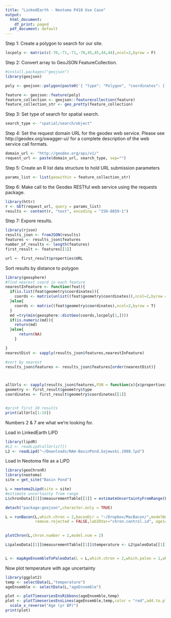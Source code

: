 ```yaml
---
title: "LinkedEarth - Neotoma P418 Use Case"
output:
  html_document:
    df_print: paged
  pdf_document: default
---
```


Step 1: Create a polygon to search for our site.

```r
locpoly <- matrix(c(-70,-71,-71,-70,45,45,44,44),ncol=2,byrow = F)

```
Step 2: Convert array to GeoJSON FeatureCollection.

```r
#install.packages("geojson")
library(geojson)

poly <- geojson::polygon(paste0('{ "type": "Polygon", "coordinates": [[', "[",locpoly[1,1],", ",locpoly[1,2],"],", " [",locpoly[2,1],", ",locpoly[2,2],"],", " [",locpoly[3,1],", ",locpoly[3,2],"],", " [",locpoly[4,1],", ", locpoly[4,2],"],", " [",locpoly[1,1],", ", locpoly[1,2],']]] }'))

feature <- geojson::feature(poly)
feature_collection <- geojson::featurecollection(feature)
feature_collection_str <- geo_pretty(feature_collection)
```

Step 3: Set type of search for spatial search.

```r
search_type <- "spatial/search/object"
```

Step 4: Set the request domain URL for the geodex web service. Please see http://geodex.org/swagger-ui/ for a complete description of the web service call formats.

```r
domain_url <- "http://geodex.org/api/v1/"
request_url <- paste(domain_url, search_type, sep="")
```

Step 5: Create an R list data structure to hold URL submission parameters

```r
params_list <- list(geowithin = feature_collection_str)
```

Step 6: Make call to the Geodex RESTful web service using the requests package.

```r
library(httr)
r <- GET(request_url, query = params_list)
results <- content(r, "text", encoding = "ISO-8859-1")
```

Step 7: Expore results.

```r
library(rjson)
results_json <- fromJSON(results)
features <- results_json$features
number_of_results <- length(features)
first_result <- features[[1]]

url <- first_result$properties$URL

```

Sort results by distance to polygon
```r

library(geosphere)
#find nearest coord in each feature
nearestInFeature <- function(feat){
  if(is.list(feat$geometry$coordinates)){
    coords <- matrix(unlist((feat$geometry$coordinates)),ncol=2,byrow = T)
  }else{
    coords <- matrix((feat$geometry$coordinates),ncol=2,byrow = T)
  }
  md =try(min(geosphere::distGeo(coords,locpoly[1,])))
  if(is.numeric(md)){
    return(md)
  }else{
      return(NA)
    }

}
nearestDist <- sapply(results_json$features,nearestInFeature)

#sort by nearest
results_json$features <- results_json$features[order(nearestDist)]



allUrls <- sapply(results_json$features,FUN = function(x){x$properties$URL})
geometry <- first_result$geometry$type
coordinates <- first_result$geometry$coordinates[[1]]


#print first 10 results
print(allUrls[1:10])
```

Numbers 2 & 7 are what we're looking for.

Load in LinkedEarth LiPD 

```r
library(lipdR)
#L2 <- readLipd(allUrls[7])
L2 <- readLipd("~/Downloads/NAm-BasinPond.Gajewski.1988.lpd")
```

Load in Neotoma file as a LiPD 

```r
library(geoChronR)
library(neotoma)
site = get_site("Basin Pond")

L = neotoma2Lipd(site = site)
#estimate uncertainty from range
L$chronData[[2]]$measurementTable[[1]] = estimateUncertaintyFromRange(L$chronData[[2]]$measurementTable[[1]])
```

```r
detach("package:geojson",character.only = TRUE)
```




```r
L = runBacon(L,which.chron = 2,baconDir = "~/Dropbox/MacBacon/",modelNum = 2,
             remove.rejected = FALSE,labIDVar="chron.control.id", age14CVar = NULL, age14CuncertaintyVar = NULL, ageVar = "age",ageUncertaintyVar = "unc.estimate", depthVar = "depth", reservoirAge14CVar = NULL,reservoirAge14CUncertaintyVar = NULL,rejectedAgesVar=NULL,useMarine = FALSE,BaconAsk = FALSE, baconAccMean = 1,BaconSuggest = FALSE)
              
```



```r
plotChron(L,chron.number = 2,model.num = 2)
```


```r


L$paleoData[[1]]$measurementTable[[1]]$temperature <- L2$paleoData[[1]]$measurementTable[[1]]$temperature


L <- mapAgeEnsembleToPaleoData(L = L,which.chron = 2,which.paleo = 1,which.model = 2,which.ens = 1,which.pmt = 1,age.var = "ageEnsemble")
```
Now plot temperature with age uncertainty

```r
library(ggplot2)
temp <- selectData(L,"temperature")
ageEnsemble <- selectData(L,"ageEnsemble")

plot <- plotTimeseriesEnsRibbons(ageEnsemble,temp)
plot <- plotTimeseriesEnsLines(ageEnsemble,temp,color = "red",add.to.plot = plot,maxPlotN = 5)+
  scale_x_reverse("Age (yr BP)")
print(plot)
```

